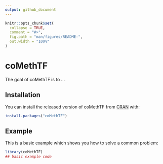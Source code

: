 ```yaml
---
output: github_document
---
```


<!-- README.md is generated from README.Rmd. Please edit that file -->

```r
knitr::opts_chunk$set(
  collapse = TRUE,
  comment = "#>",
  fig.path = "man/figures/README-",
  out.width = "100%"
)
```

# coMethTF

<!-- badges: start -->
<!-- badges: end -->

The goal of coMethTF is to ...

## Installation

You can install the released version of coMethTF from [CRAN](https://CRAN.R-project.org) with:

``` r
install.packages("coMethTF")
```

## Example

This is a basic example which shows you how to solve a common problem:

```r
library(coMethTF)
## basic example code
```
